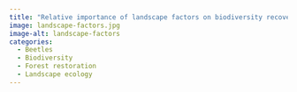 ```yaml
---
title: "Relative importance of landscape factors on biodiversity recovery"
image: landscape-factors.jpg
image-alt: landscape-factors
categories:
  - Beetles
  - Biodiversity
  - Forest restoration
  - Landscape ecology
---
```

